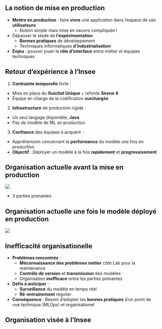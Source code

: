 ## La notion de mise en production

- [**Mettre en production**]{.orange} : faire [**vivre**]{.blue2} une application dans l’espace de ses [**utilisateurs**]{.blue2}
  - Notion simple mais mise en oeuvre compliquée !
- Dépasser le stade de [**l’expérimentation**]{.orange}
  - [**Bonnes pratiques**]{.blue2} de développement
  - Techniques informatiques [**d’industrialisation**]{.blue2}
- [**Enjeu**]{.orange} : pouvoir jouer le [**rôle d’interface**]{.blue2} entre métier et équipes techniques

## Retour d'expérience à l'Insee {.scrollable}

1. [**Contrainte temporelle**]{.orange} forte : 
  - Mise en place du [**Guichet Unique**]{.blue2} + refonte [**Sirene 4**]{.blue2}
  - Équipe en charge de la codification [**surchargée**]{.blue2}
2. [**Infrastructure**]{.orange} de production rigide : 
  - Un seul langage disponible, [**Java**]{.blue2}
  - Pas de modèle de ML en production
3. [**Confiance**]{.orange} des équipes à acquérir : 
  - Appréhension concernant la [**performance**]{.blue2} du modèle une fois en production
- [**Objectif**]{.orange} : Déployer un modèle à la fois [**rapidement**]{.blue2} et [**progressivement**]{.blue2}


## Organisation actuelle avant la mise en production

![](img/orga_ape_actuelle.png){fig-align="center"}

- 3 parties prenantes

## Organisation actuelle une fois le modèle déployé en production

![](img/orga-post-prod.png){fig-align="center"}

## Inefficacité organisationelle

- [**Problèmes rencontrés**]{.orange} : 
  - [**Méconnaissance des problèmes métier**]{.blue2} côté Lab pour la maintenance
  - [**Contrôle de version**]{.blue2} et [**transmission**]{.blue2} des modèles
  - Organisation [**inefficace**]{.blue2} entre les parties prenantes

- [**Défis à anticiper**]{.orange} :
  - [**Surveillance**]{.blue2} du modèle en temps réel
  - [**Ré-entrainement**]{.blue2} régulier

- [**Conséquence**]{.orange} : Besoin d'adopter les [**bonnes pratiques**]{.blue2} d'un point de vue technique (MLOps) et organisationel

## Organisation visée à l'Insee

